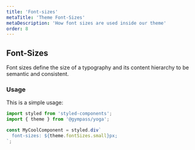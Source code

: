 ```yaml
---
title: 'Font-sizes'
metaTitle: 'Theme Font-Sizes'
metaDescription: 'How font sizes are used inside our theme'
order: 8
---
```


## Font-Sizes

Font sizes define the size of a typography and its content hierarchy to be
semantic and consistent.

### Usage

This is a simple usage:

```javascript type=highlight
import styled from 'styled-components';
import { theme } from '@gympass/yoga';

const MyCoolComponent = styled.div`
  font-sizes: ${theme.fontSizes.small}px;
`;
```

<ThemeFontSizes />
